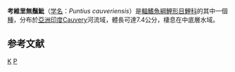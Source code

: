 {{Speciesbox 
| genus = Puntius
| species = cauveriensis
| authority = [[Hora|Hora]], 1937
| status = NE
| status_system = IUCN3.1
| synonyms = *''Barbus cauveriensis''<br /><small>Hora, 1937</small>
*''Puntius caveriensis''<br /><small>Hora, 1937</small>
}}
'''考維里無鬚魮'''（[[学名|学名]]：''Puntius cauveriensis''）是[[輻鰭魚綱|輻鰭魚綱]][[鯉形目|鯉形目]][[鯉科|鯉科]]的其中一個[[種|種]]，分布於[[亞洲|亞洲]][[印度|印度]]Cauvery河流域，體長可達7.4公分，棲息在中底層水域。

==参考文献==
{{Reflist}}
{{Taxonbar}}

[[Category:無鬚魮屬|K]]
[[Category:1937年描述的鱼类|P]]